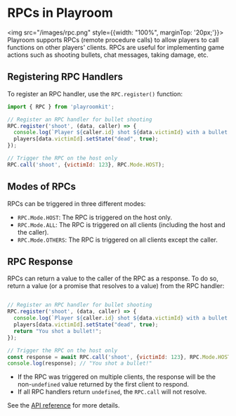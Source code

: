 
# RPCs in Playroom
<img src="/images/rpc.png" style={{width: "100%", marginTop: '20px;'}}>
</img>
Playroom supports RPCs (remote procedure calls) to allow players to call functions on other players' clients. RPCs are useful for implementing game actions such as shooting bullets, chat messages, taking damage, etc.

## Registering RPC Handlers

To register an RPC handler, use the `RPC.register()` function:

```js
import { RPC } from 'playroomkit';

// Register an RPC handler for bullet shooting
RPC.register('shoot', (data, caller) => {
  console.log(`Player ${caller.id} shot ${data.victimId} with a bullet!`);
  players[data.victimId].setState("dead", true);
});

// Trigger the RPC on the host only
RPC.call('shoot', {victimId: 123}, RPC.Mode.HOST);
```

## Modes of RPCs

RPCs can be triggered in three different modes:

- `RPC.Mode.HOST`: The RPC is triggered on the host only.
- `RPC.Mode.ALL`: The RPC is triggered on all clients (including the host and the caller).
- `RPC.Mode.OTHERS`: The RPC is triggered on all clients except the caller.

## RPC Response

RPCs can return a value to the caller of the RPC as a response. To do so, return a value (or a promise that resolves to a value) from the RPC handler:

```js

// Register an RPC handler for bullet shooting
RPC.register('shoot', (data, caller) => {
  console.log(`Player ${caller.id} shot ${data.victimId} with a bullet!`);
  players[data.victimId].setState("dead", true);
  return "You shot a bullet!";
});

// Trigger the RPC on the host only
const response = await RPC.call('shoot', {victimId: 123}, RPC.Mode.HOST);
console.log(response); // "You shot a bullet!"
```

- If the RPC was triggered on multiple clients, the response will be the non-`undefined` value returned by the first client to respond.
- If all RPC handlers return `undefined`, the `RPC.call` will not resolve.

See the [API reference](/apidocs#rpcregistername-string-callback-data-any-sender-playerstate--promiseany) for more details.
